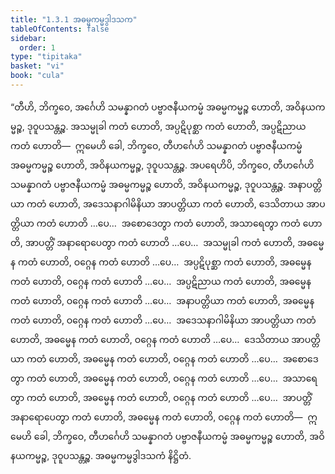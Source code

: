 ```yaml
---
title: "1.3.1 အဓမ္မကမ္မဒွါဒသက"
tableOfContents: false
sidebar:
  order: 1
type: "tipitaka"
basket: "vi"
book: "cula"
---
```



<DynamicBreadcrumb />

<Division number="25" book="cula">

<Paragraph number="129" book="cula">
“တီဟိ, ဘိက္ခဝေ, အင်္ဂေဟိ သမန္နာဂတံ ပဗ္ဗာဇနီယကမ္မံ အဓမ္မကမ္မဉ္စ ဟောတိ, အဝိနယကမ္မဉ္စ, ဒုဝူပသန္တဉ္စ. အသမ္မုခါ ကတံ ဟောတိ, အပ္ပဋိပုစ္ဆာ ကတံ ဟောတိ, အပ္ပဋိညာယ ကတံ ဟောတိ—  ဣမေဟိ ခေါ, ဘိက္ခဝေ, တီဟင်္ဂေဟိ သမန္နာဂတံ ပဗ္ဗာဇနီယကမ္မံ အဓမ္မကမ္မဉ္စ ဟောတိ, အဝိနယကမ္မဉ္စ, ဒုဝူပသန္တဉ္စ.
</Paragraph>

<Paragraph number="130" book="cula">
အပရေဟိပိ, ဘိက္ခဝေ, တီဟင်္ဂေဟိ သမန္နာဂတံ ပဗ္ဗာဇနီယကမ္မံ အဓမ္မကမ္မဉ္စ ဟောတိ, အဝိနယကမ္မဉ္စ, ဒုဝူပသန္တဉ္စ. အနာပတ္တိယာ ကတံ ဟောတိ, အဒေသနာဂါမိနိယာ အာပတ္တိယာ ကတံ ဟောတိ, ဒေသိတာယ အာပတ္တိယာ ကတံ ဟောတိ …ပေ…  အစောဒေတွာ ကတံ ဟောတိ, အသာရေတွာ ကတံ ဟောတိ, အာပတ္တိံ အနာရောပေတွာ ကတံ ဟောတိ …ပေ…  အသမ္မုခါ ကတံ ဟောတိ, အဓမ္မေန ကတံ ဟောတိ, ဝဂ္ဂေန ကတံ ဟောတိ …ပေ…  အပ္ပဋိပုစ္ဆာ ကတံ ဟောတိ, အဓမ္မေန ကတံ ဟောတိ, ဝဂ္ဂေန ကတံ ဟောတိ …ပေ…  အပ္ပဋိညာယ ကတံ ဟောတိ, အဓမ္မေန ကတံ ဟောတိ, ဝဂ္ဂေန ကတံ ဟောတိ …ပေ…  အနာပတ္တိယာ ကတံ ဟောတိ, အဓမ္မေန ကတံ ဟောတိ, ဝဂ္ဂေန ကတံ ဟောတိ …ပေ…  အဒေသနာဂါမိနိယာ အာပတ္တိယာ ကတံ ဟောတိ, အဓမ္မေန ကတံ ဟောတိ, ဝဂ္ဂေန ကတံ ဟောတိ …ပေ…  ဒေသိတာယ အာပတ္တိယာ ကတံ ဟောတိ, အဓမ္မေန ကတံ ဟောတိ, ဝဂ္ဂေန ကတံ ဟောတိ …ပေ…  အစောဒေတွာ ကတံ ဟောတိ, အဓမ္မေန ကတံ ဟောတိ, ဝဂ္ဂေန ကတံ ဟောတိ …ပေ…  အသာရေတွာ ကတံ ဟောတိ, အဓမ္မေန ကတံ ဟောတိ, ဝဂ္ဂေန ကတံ ဟောတိ …ပေ…  အာပတ္တိံ အနာရောပေတွာ ကတံ ဟောတိ, အဓမ္မေန ကတံ ဟောတိ, ဝဂ္ဂေန ကတံ ဟောတိ—  ဣမေဟိ ခေါ, ဘိက္ခဝေ, တီဟင်္ဂေဟိ သမန္နာဂတံ ပဗ္ဗာဇနီယကမ္မံ အဓမ္မကမ္မဉ္စ ဟောတိ, အဝိနယကမ္မဉ္စ, ဒုဝူပသန္တဉ္စ.

</Paragraph>
</Division>

<Paragraph number="131" type="center" book="cula">
အဓမ္မကမ္မဒွါဒသကံ နိဋ္ဌိတံ.
</Paragraph>